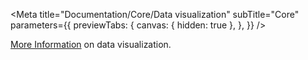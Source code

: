 <Meta
  title="Documentation/Core/Data visualization"
  subTitle="Core"
  parameters={{
    previewTabs: {
      canvas: { hidden: true },
    },
  }}
/>

[More Information](https://brand.manuals.wfp.org/en/data-visualization-guidance/) on data visualization.
